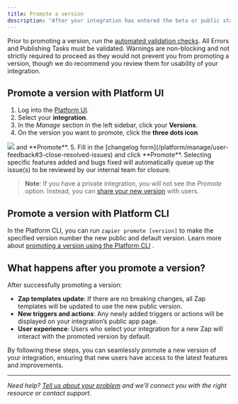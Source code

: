 ```yaml
---
title: Promote a version
description: "After your integration has entered the beta or public status, you can set a new default version for public use. This process is called promoting a version."
---
```


Prior to promoting a version, run the [automated validation checks](/platform/publish/integration-checks-reference). All Errors and Publishing Tasks must be validated. Warnings are non-blocking and not strictly required to proceed as they would not prevent you from promoting a version, though we do recommend you review them for usability of your integration.

## Promote a version with Platform UI

1.  Log into the [Platform UI](https://zapier.com/app/developer).
2.  Select your **integration**.
3.  In the _Manage_ section in the left sidebar, click your **Versions**.
4.  On the version you want to promote, click the **three dots icon**
 <Frame>
  <img src="/images/2ee11c82946187818a9622c4b4bf65bc.png"/>
</Frame>
 and **Promote**.
5.  Fill in the [changelog form](/platform/manage/user-feedback#3-close-resolved-issues) and click **Promote**. Selecting specific features added and bugs fixed will automatically queue up the issue(s) to be reviewed by our internal team for closure.

> **Note**: If you have a private integration, you will not see the _Promote_ option. Instead, you can [share your new version](/platform/manage/sharing) with users.

## Promote a version with Platform CLI

In the Platform CLI, you can run `zapier promote [version]` to make the specified version number the new public and default version. Learn more about [promoting a version using the Platform CLI](https://github.com/zapier/zapier-platform/blob/main/packages/cli/README.md#promoting-an-app-version) .

## What happens after you promote a version?

After successfully promoting a version:

*   **Zap templates update**: If there are no breaking changes, all Zap templates will be updated to use the new public version.
*   **New triggers and actions**: Any newly added triggers or actions will be displayed on your integration’s public app page.
*   **User experience**: Users who select your integration for a new Zap will interact with the promoted version by default.

By following these steps, you can seamlessly promote a new version of your integration, ensuring that new users have access to the latest features and improvements.

- - -
_Need help? [Tell us about your problem](https://developer.zapier.com/contact) and we’ll connect you with the right resource or contact support._
